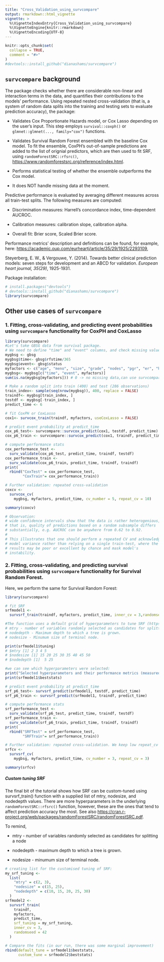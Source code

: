 ```yaml
---
title: "Cross_Validation_using_survcompare"
output: rmarkdown::html_vignette
vignette: >
  %\VignetteIndexEntry{Cross_Validation_using_survcompare}
  %\VignetteEngine{knitr::rmarkdown}
  %\VignetteEncoding{UTF-8}
---
```


```r
knitr::opts_chunk$set(
  collapse = TRUE,
  comment = "#>"
)
#devtools::install_github("dianashams/survcompare")
```

## `survcompare` background

The package checks whether there are considerable non-linear and interaction terms in the data, and quantifies their contributions to the models' performance. Using repeated nested cross-validation (that is, a system of random data splits into the training and testing sets to evaluate prediction accuracy), the package:

-   Validates Cox Proportionate Hazards model, or Cox Lasso depending on the user's input. This step employs `survival::coxph()` or `glmnet::glmnet(..., family="cox")` functions.

-   Validates Survival Random Forest ensembled with the baseline Cox model. To fit the ensemble, CoxPH's out-of-sample predictions are added to the list of orignial predictors, which are then used to fit SRF, using `randomForestSRC::rfsrc()`, <https://www.randomforestsrc.org/reference/index.html>.

-   Performs statistical testing of whether the ensemble outperforms the Cox model.

-   It does NOT handle missing data at the moment.

Predictive performance is evaluated by averaging different measures across all train-test splits. The following measures are computed:

-   Discrimination measures: Harrell's concordance index, time-dependent AUCROC.

-   Calibration measures: calibration slope, calibration alpha.

-   Overall fit: Brier score, Scaled Brier score.

Performance metrics' description and definitions can be found, for example, here: <https://academic.oup.com/eurheartj/article/35/29/1925/2293109>,

Steyerberg, E. W., & Vergouwe, Y. (2014). Towards better clinical prediction models: seven steps for development and an ABCD for validation. *European heart journal, 35(29)*, 1925-1931.

Package installation: 
```r
# install.packages("devtools")
# devtools::install_github("dianashams/survcompare")
library(survcompare)

```

## Other use cases of `survcompare`

### 1. Fitting, cross-validating, and predicting event probabilities using `survcompare` functionality for CoxPH and CoxLasso

```r
library(survcompare)
#Let's take GBSG data from survival package. 
# We need to define "time" and "event" columns, and check missing values 
mygbsg <- gbsg
mygbsg$time<- gbsg$rfstime/365
mygbsg$event<- gbsg$status
myfactors <- c("age", "meno", "size", "grade", "nodes", "pgr", "er", "hormon")
mygbsg<- mygbsg[c("time", "event", myfactors)]
sum(is.na(mygbsg[myfactors])) # 0 -> no missing data,can use survcompare

# Make a random split into train (400) and test (286 observations)
train_index<- sample(seq(nrow(mygbsg)), 400, replace = FALSE)
traindf<- mygbsg[train_index, ]
testdf <- mygbsg[-train_index, ]
predict_time <- 6

# fit CoxPH or CoxLasso
cox1<- survcox_train(traindf, myfactors, useCoxLasso = FALSE)

# predict event probability at predict_time
cox_p6_test<- survcompare::survcox_predict(cox1, testdf, predict_time)
cox_p6_train <- survcompare::survcox_predict(cox1, traindf, predict_time)

# compute performance stats 
cox_performance_test <- 
  surv_validate(cox_p6_test, predict_time, traindf, testdf)
cox_performance_train <- 
  surv_validate(cox_p6_train, predict_time, traindf, traindf)
print(
  rbind("CoxTest" = cox_performance_test,
        "CoxTrain"= cox_performance_train))

# Further validation: repeated cross-validation 
coxcv <- 
  survcox_cv(
    mygbsg, myfactors, predict_time, cv_number = 5, repeat_cv = 10)

summary(coxcv)

# Observation: 
# wide confidence intervals show that the data is rather heterogenious, 
# that is, quality of predictions based on a random subsample differs 
# substantially, e.g. AUCROC can be anywhere from 0.62 to 0.92.
# 
# This illustrates that one should perform a repeated CV and acknowledge
# model variance rather than relying on a single train-test, where the
# results may be poor or excellent by chance and mask model's
# instability. 
```

### 2. Fitting, cross-validating, and predicting survival probabilities using `survcompare` functionality for Survival Random Forest.

Here, we perform the same for Survival Random Forest:

```r
library(survcompare)

# fit SRF
srfmodel1 <- 
  survsrf_train(traindf, myfactors, predict_time, inner_cv = 3,randomseed = 42)

#The function uses a default grid of hyperparameters to tune SRF (https://cran.r-project.org/web/packages/randomForestSRC/randomForestSRC.pdf):
# mtry - number of variables randomly selected as candidates for splitting a node
# nodedepth - Maximum depth to which a tree is grown. 
# nodesize - Minumum size of terminal node. 

print(srfmodel1$tuning)
# $mtry [1] 2 3 4 5
# $nodesize [1] 15 20 25 30 35 40 45 50
# $nodedepth [1]  5 25

#we can see which hyperparameters were selected:
print("Selected hyperparameters and their performance metrics (measured on out-of-sample observations):")
print(srfmodel1$beststats)  

# predict event probability at predict_time
srf_p6_test<- survsrf_predict(srfmodel1, testdf, predict_time)
srf_p6_train <- survsrf_predict(srfmodel1, traindf, predict_time)

# compute performance stats 
srf_performance_test <- 
  surv_validate(srf_p6_test, predict_time, traindf, testdf)
srf_performance_train <- 
  surv_validate(srf_p6_train, predict_time, traindf, traindf)
print(
  rbind("SRFTest" = srf_performance_test,
        "SRFTrain"= srf_performance_train))

# Further validation: repeated cross-validation. We keep low repeat_cv number for quick compilation, but even 3 repetitions of the 3-fold CVs show large variance of the SRF predictions, similar to that of CoxPH.
srfcv <- 
  survsrf_cv(
    mygbsg, myfactors, predict_time, cv_number = 3, repeat_cv = 3)

summary(srfcv)

```

##### Custom tuning SRF

The final bit of the tutorial shows how SRF can be custom-tuned using survsrf_train() function with a supplied list of mtry, nodesize, and nodedepth values. There are more hyperparameters in the underlying `randomForestSRC::rfsrc()` function, however, these are the ones that tend to affect prediction accuracy the most. See also <https://cran.r-project.org/web/packages/randomForestSRC/randomForestSRC.pdf>.

To remind,

-   mtry - number of variables randomly selected as candidates for splitting a node

-   nodedepth - maximum depth to which a tree is grown.

-   nodesize - minumum size of terminal node.

```r
# creating list for the customised tuning of SRF:
my_srf_tuning <-
  list(
    "mtry" = c(2, 3),
    "nodesize" = c(15, 25),
    "nodedepth" = c(10, 15, 20, 25, 30)
  )
srfmodel2 <-
  survsrf_train(
    traindf,
    myfactors,
    predict_time,
    srf_tuning = my_srf_tuning,
    inner_cv = 3,
    randomseed = 42
  )

# Compare the fits (in our run, there was some marginal improvement)
rbind(default_tune = srfmodel1$beststats,
      custom_tune = srfmodel2$beststats)

```
